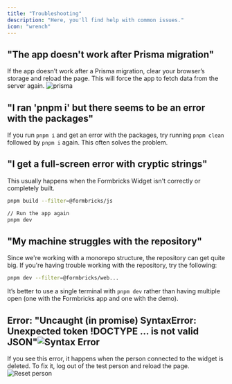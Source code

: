 ```yaml
---
title: "Troubleshooting"
description: "Here, you'll find help with common issues."
icon: "wrench"
---
```


## "The app doesn't work after Prisma migration"

If the app doesn’t work after a Prisma migration, clear your browser’s storage and reload the page. This will force the app to fetch data from the server again. ![prisma](https://res.cloudinary.com/dwdb9tvii/image/upload/v1738108186/image_dwm9hp.jpg)

## "I ran 'pnpm i' but there seems to be an error with the packages"

If you run `pnpm i` and get an error with the packages, try running `pnpm clean` followed by `pnpm i` again. This often solves the problem.

## "I get a full-screen error with cryptic strings"

This usually happens when the Formbricks Widget isn't correctly or completely built.

```bash
pnpm build --filter=@formbricks/js

// Run the app again
pnpm dev
```

## "My machine struggles with the repository"

Since we're working with a monorepo structure, the repository can get quite big. If you're having trouble working with the repository, try the following:

```bash helloWorld.js
pnpm dev --filter=@formbricks/web...
```

It’s better to use a single terminal with `pnpm dev` rather than having multiple open (one with the Formbricks app and one with the demo).

## Error: "Uncaught (in promise) SyntaxError: Unexpected token !DOCTYPE ... is not valid JSON"![Syntax Error](https://res.cloudinary.com/dwdb9tvii/image/upload/v1738109837/image_wbxv8k.jpg)

If you see this error, it happens when the person connected to the widget is deleted. To fix it, log out of the test person and reload the page.![Reset person](https://res.cloudinary.com/dwdb9tvii/image/upload/v1738110212/image_nvkpku.jpg)
